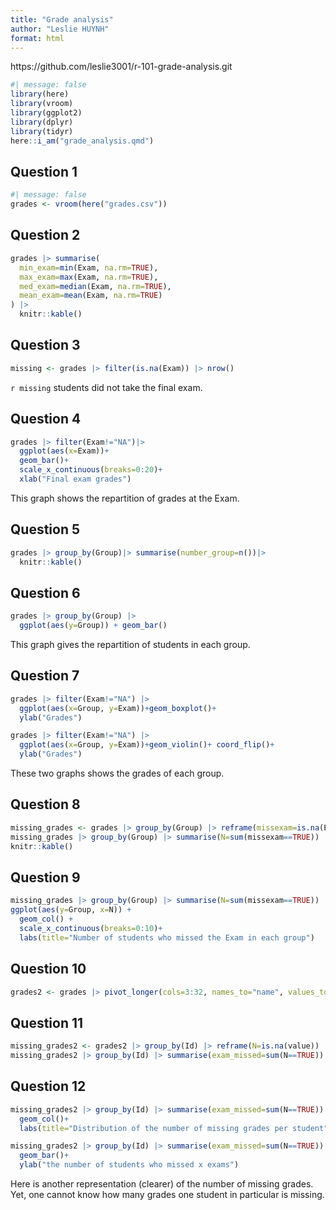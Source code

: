 ```yaml
---
title: "Grade analysis"
author: "Leslie HUYNH"
format: html
---
```

https://github.com/leslie3001/r-101-grade-analysis.git 

```r
#| message: false
library(here)
library(vroom)
library(ggplot2)
library(dplyr)
library(tidyr)
here::i_am("grade_analysis.qmd")
```
## Question 1
```r
#| message: false
grades <- vroom(here("grades.csv"))
```
## Question 2
```r
grades |> summarise(
  min_exam=min(Exam, na.rm=TRUE),
  max_exam=max(Exam, na.rm=TRUE),
  med_exam=median(Exam, na.rm=TRUE),
  mean_exam=mean(Exam, na.rm=TRUE)
) |>
  knitr::kable()
```

## Question 3
```r
missing <- grades |> filter(is.na(Exam)) |> nrow()
```
`r missing` students did not take the final exam. 

## Question 4
```r
grades |> filter(Exam!="NA")|>
  ggplot(aes(x=Exam))+ 
  geom_bar()+
  scale_x_continuous(breaks=0:20)+
  xlab("Final exam grades")
```
This graph shows the repartition of grades at the Exam. 

## Question 5
```r
grades |> group_by(Group)|> summarise(number_group=n())|>
  knitr::kable()
```

## Question 6
```r
grades |> group_by(Group) |> 
  ggplot(aes(y=Group)) + geom_bar()
```
This graph gives the repartition of students in each group.

## Question 7
```r
grades |> filter(Exam!="NA") |>
  ggplot(aes(x=Group, y=Exam))+geom_boxplot()+
  ylab("Grades")
```

```r
grades |> filter(Exam!="NA") |>
  ggplot(aes(x=Group, y=Exam))+geom_violin()+ coord_flip()+
  ylab("Grades")
```
These two graphs shows the grades of each group. 

## Question 8
```r
missing_grades <- grades |> group_by(Group) |> reframe(missexam=is.na(Exam))
missing_grades |> group_by(Group) |> summarise(N=sum(missexam==TRUE)) |>
knitr::kable()
```

## Question 9
```r
missing_grades |> group_by(Group) |> summarise(N=sum(missexam==TRUE)) |>
ggplot(aes(y=Group, x=N)) + 
  geom_col() + 
  scale_x_continuous(breaks=0:10)+
  labs(title="Number of students who missed the Exam in each group")

```

## Question 10
```r
grades2 <- grades |> pivot_longer(cols=3:32, names_to="name", values_to="value")
```

## Question 11
```r
missing_grades2 <- grades2 |> group_by(Id) |> reframe(N=is.na(value))
missing_grades2 |> group_by(Id) |> summarise(exam_missed=sum(N==TRUE))

```
## Question 12
```r
missing_grades2 |> group_by(Id) |> summarise(exam_missed=sum(N==TRUE)) |> ggplot(aes(x=Id, y=exam_missed))+
  geom_col()+
  labs(title="Distribution of the number of missing grades per student")
```
```r
missing_grades2 |> group_by(Id) |> summarise(exam_missed=sum(N==TRUE)) |> ggplot(aes(x=exam_missed))+
  geom_bar()+
  ylab("the number of students who missed x exams")
```
Here is another representation (clearer) of the number of missing grades. Yet, one cannot know how many grades one student in particular is missing. 



